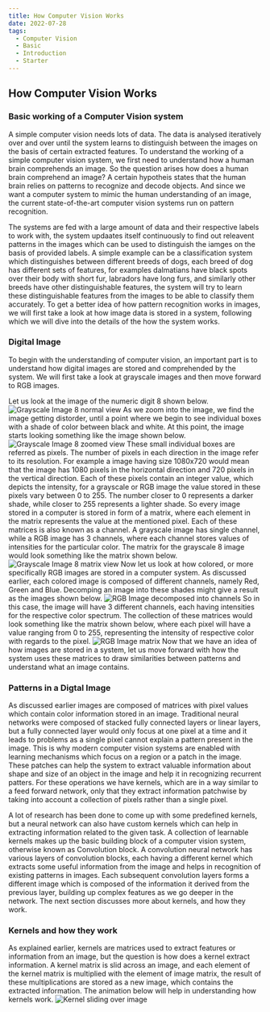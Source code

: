 ```yaml
---
title: How Computer Vision Works
date: 2022-07-28
tags:
  - Computer Vision
  - Basic
  - Introduction
  - Starter
---
```


## How Computer Vision Works

### Basic working of a Computer Vision system
A simple computer vision needs lots of data. The data is analysed iteratively over and over until the system learns to distinguish between the images on the basis of certain extracted features. To understand the working of a simple computer vision system, we first need to understand how a human brain comprehends an image. So the question arises how does a human brain comprehend an image? A certain hypotheis states that the human brain relies on patterns to recognize and decode objects. And since we want a computer system to mimic the human understanding of an image, the current state-of-the-art computer vision systems run on pattern recognition.

The systems are fed with a large amount of data and their respective labels to work with, the system updaates itself continuously to find out releavent patterns in the images which can be used to distinguish the iamges on the basis of provided labels. A simple example can be a classification system which distinguishes between different breeds of dogs, each breed of dog has different sets of features, for examples dalmatians have black spots over their body with short fur, labradors have long furs, and similarly other breeds have other distinguishable features, the system will try to learn these distinguishable features from the images to be able to classify them accurately. To get a better idea of how pattern recognition works in images, we will first take a look at how image data is stored in a system, following which we will dive into the details of the how the system works.

### Digital Image
To begin with the understanding of computer vision, an important part is to understand how digital images are stored and comprehended by the system. We will first take a look at grayscale images and then move forward to RGB images.

Let us look at the image of the numeric digit 8 shown below. 
![Grayscale Image 8 normal view](./image_8_new.png)
As we zoom into the image, we find the image getting distorder, until a point where we begin to see individual boxes with a shade of color between black and white. At this point, the image starts looking something like the image shown below.
![Grayscale Image 8 zoomed view](./image_8_zoomed.png)
These small individual boxes are referred as pixels. The number of pixels in each direction in the image refer to its resolution. For example a image having size 1080x720 would mean that the image has 1080 pixels in the horizontal direction and 720 pixels in the vertical direction. Each of these pixels contain an integer value, which depicts the intensity, for a grayscale or RGB image the value stored in these pixels vary between 0 to 255. The number closer to 0 represents a darker shade, while closer to 255 represents a lighter shade. So every image stored in a computer is stored in form of a matrix, where each element in the matrix represents the value at the mentioned pixel. Each of these matrices is also known as a channel. A grayscale image has single channel, while a RGB image has 3 channels, where each channel stores values of intensities for the particular color. The matrix for the grayscale 8 image would look something like the matrix shown below.
![Grayscale Image 8 matrix view](./image_8_matrix.png)
Now let us look at how colored, or more specifically RGB images are stored in a computer system. As discussed earlier, each colored image is composed of different channels, namely Red, Green and Blue. Decomping an image into these shades might give a result as the images shown below.
![RGB Image decomposed into channels](./image_rgb_decomposed.png)
So in this case, the image will have 3 different channels, each having intensities for the respective color spectrum. The collection of these matrices would look something like the matrix shown below, where each pixel will have a value ranging from 0 to 255, representing the intensity of respective color with regards to the pixel.
![RGB Image matrix](./image_rgb_matrix_form.png)
Now that we have an idea of how images are stored in a system, let us move forward with how the system uses these matrices to draw similarities between patterns and understand what an image contains.

### Patterns in a Digtal Image
As discussed earlier images are composed of matrices with pixel values which contain color information stored in an image. Traditional neural networks were composed of stacked fully connected layers or linear layers, but a fully connected layer would only focus at one pixel at a time and it leads to problems as a single pixel cannot explain a pattern present in the image. This is why modern computer vision systems are enabled with learning mechanisms which focus on a region or a patch in the image. These patches can help the system to extract valuable information about shape and size of an object in the image and help it in recognizing recurrent patters. For these operations we have kernels, which are in a way similar to a feed forward network, only that they extract information patchwise by taking into account a collection of pixels rather than a single pixel.

A lot of research has been done to come up with some predefined kernels, but a neural network can also have custom kernels which can help in extracting information related to the given task. A collection of learnable kernels makes up the basic building block of a computer vision system, otherwise known as Convolution block. A convolution neural network has various layers of convolution blocks, each having a different kernel which extracts some useful information from the image and helps in recognition of existing patterns in images. Each subsequent convolution layers forms a different image which is composed of the information it derived from the previous layer, building up complex features as we go deeper in the network. The next section discusses more about kernels, and how they work.

### Kernels and how they work
As explained earlier, kernels are matrices used to extract features or information from an image, but the question is how does a kernel extract information. A kernel matrix is slid across an image, and each element of the kernel matrix is multiplied with the element of image matrix, the result of these multiplications are stored as a new image, which contains the extracted information. The animation below will help in understanding how kernels work.
![Kernel sliding over image](./kernel_working.gif)